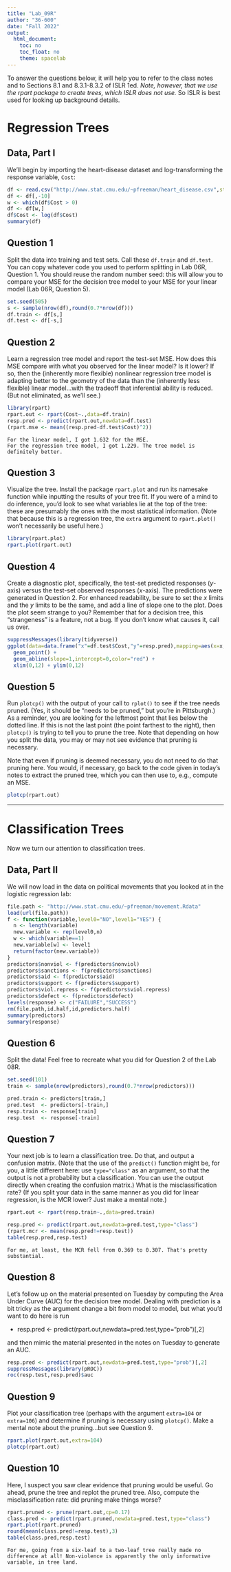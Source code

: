 ```yaml
---
title: "Lab_09R"
author: "36-600"
date: "Fall 2022"
output: 
  html_document:
    toc: no
    toc_float: no
    theme: spacelab
---
```


To answer the questions below, it will help you to refer to the class notes and to Sections 8.1 and 8.3.1-8.3.2 of ISLR 1ed. *Note, however, that we use the rpart package to create trees, which ISLR does not use.* So ISLR is best used for looking up background details.

# Regression Trees

## Data, Part I

We'll begin by importing the heart-disease dataset and log-transforming the response variable, `Cost`:
```r
df <- read.csv("http://www.stat.cmu.edu/~pfreeman/heart_disease.csv",stringsAsFactors=TRUE)
df <- df[,-10]
w <- which(df$Cost > 0)
df <- df[w,]
df$Cost <- log(df$Cost)
summary(df)
```

## Question 1

Split the data into training and test sets. Call these `df.train` and `df.test`. You can copy whatever code you used to perform splitting in Lab 06R, Question 1. You should reuse the random number seed: this will allow you to compare your MSE for the decision tree model to your MSE for your linear model (Lab 06R, Question 5).
```r
set.seed(505)
s <- sample(nrow(df),round(0.7*nrow(df)))
df.train <- df[s,]
df.test <- df[-s,]
```

## Question 2

Learn a regression tree model and report the test-set MSE. How does this MSE compare with what you observed for the linear model? Is it lower? If so, then the (inherently more flexible) nonlinear regression tree model is adapting better to the geometry of the data than the (inherently less flexible) linear model...with the tradeoff that inferential ability is reduced. (But not eliminated, as we'll see.)
```r
library(rpart)
rpart.out <- rpart(Cost~.,data=df.train)
resp.pred <- predict(rpart.out,newdata=df.test)
(rpart.mse <- mean((resp.pred-df.test$Cost)^2))
```
```
For the linear model, I got 1.632 for the MSE.
For the regression tree model, I got 1.229. The tree model is definitely better.
```

## Question 3

Visualize the tree. Install the package `rpart.plot` and run its namesake function while inputting the results of your tree fit. If you were of a mind to do inference, you'd look to see what variables lie at the top of the tree: these are presumably the ones with the most statistical information. (Note that because this is a regression tree, the `extra` argument to `rpart.plot()` won't necessarily be useful here.)
```r
library(rpart.plot)
rpart.plot(rpart.out)
```

## Question 4

Create a diagnostic plot, specifically, the test-set predicted responses ($y$-axis) versus the test-set observed responses ($x$-axis). The predictions were generated in Question 2. For enhanced readability, be sure to set the $x$ limits and the $y$ limits to be the same, and add a line of slope one to the plot. Does the plot seem strange to you? Remember that for a decision tree, this "strangeness" is a feature, not a bug. If you don't know what causes it, call us over.
```r
suppressMessages(library(tidyverse))
ggplot(data=data.frame("x"=df.test$Cost,"y"=resp.pred),mapping=aes(x=x,y=y)) + 
  geom_point() +
  geom_abline(slope=1,intercept=0,color="red") + 
  xlim(0,12) + ylim(0,12)
```

## Question 5

Run `plotcp()` with the output of your call to `rplot()` to see if the tree needs pruned. (Yes, it should be "needs to be pruned," but you're in Pittsburgh.) As a reminder, you are looking for the leftmost point that lies below the dotted line. If this is not the last point (the point farthest to the right), then `plotcp()` is trying to tell you to prune the tree. Note that depending on how you split the data, you may or may not see evidence that pruning is necessary.

Note that even if pruning is deemed necessary, you do not need to do that pruning here. You would, if necessary, go back to the code given in today's notes to extract the pruned tree, which you can then use to, e.g., compute an MSE.
```r
plotcp(rpart.out)
```

---

# Classification Trees

Now we turn our attention to classification trees.

## Data, Part II

We will now load in the data on political movements that you looked at in the logistic regression lab:
```r
file.path <- "http://www.stat.cmu.edu/~pfreeman/movement.Rdata"
load(url(file.path))
f <- function(variable,level0="NO",level1="YES") {
  n <- length(variable)
  new.variable <- rep(level0,n)
  w <- which(variable==1)
  new.variable[w] <- level1
  return(factor(new.variable))
}
predictors$nonviol <- f(predictors$nonviol)
predictors$sanctions <- f(predictors$sanctions)
predictors$aid <- f(predictors$aid)
predictors$support <- f(predictors$support)
predictors$viol.repress <- f(predictors$viol.repress)
predictors$defect <- f(predictors$defect)
levels(response) <- c("FAILURE","SUCCESS")
rm(file.path,id.half,id,predictors.half)
summary(predictors)
summary(response)
```

## Question 6

Split the data! Feel free to recreate what you did for Question 2 of the Lab 08R.
```r
set.seed(101)
train <- sample(nrow(predictors),round(0.7*nrow(predictors)))

pred.train <- predictors[train,]
pred.test  <- predictors[-train,]
resp.train <- response[train]
resp.test  <- response[-train]
```

## Question 7

Your next job is to learn a classification tree. Do that, and output a confusion matrix. (Note that the use of the `predict()` function might be, for you, a little different here: use `type="class"` as an argument, so that the output is not a probability but a classification. You can use the output directly when creating the confusion matrix.) What is the misclassification rate? (If you split your data in the same manner as you did for linear regression, is the MCR lower? Just make a mental note.)
```r
rpart.out <- rpart(resp.train~.,data=pred.train)

resp.pred <- predict(rpart.out,newdata=pred.test,type="class")
(rpart.mcr <- mean(resp.pred!=resp.test))
table(resp.pred,resp.test)
```
```
For me, at least, the MCR fell from 0.369 to 0.307. That's pretty substantial.
```

## Question 8

Let's follow up on the material presented on Tuesday by computing the Area Under Curve (AUC) for the decision tree model. Dealing with prediction is a bit tricky as the argument change a bit from model to model, but what you'd want to do here is run

- resp.pred <- predict(rpart.out,newdata=pred.test,type="prob")[,2]

and then mimic the material presented in the notes on Tuesday to generate an AUC.
```r
resp.pred <- predict(rpart.out,newdata=pred.test,type="prob")[,2]
suppressMessages(library(pROC))
roc(resp.test,resp.pred)$auc
```

## Question 9

Plot your classification tree (perhaps with the argument `extra=104` or `extra=106`) and determine if pruning is necessary using `plotcp()`. Make a mental note about the pruning...but see Question 9.
```r
rpart.plot(rpart.out,extra=104)
plotcp(rpart.out)
```

## Question 10

Here, I suspect you saw clear evidence that pruning would be useful. Go ahead, prune the tree and replot the pruned tree. Also, compute the misclassification rate: did pruning make things worse?
```r
rpart.pruned <- prune(rpart.out,cp=0.17)
class.pred <- predict(rpart.pruned,newdata=pred.test,type="class")
rpart.plot(rpart.pruned)
round(mean(class.pred!=resp.test),3)
table(class.pred,resp.test)
```
```
For me, going from a six-leaf to a two-leaf tree really made no difference at all! Non-violence is apparently the only informative variable, in tree land.
```
